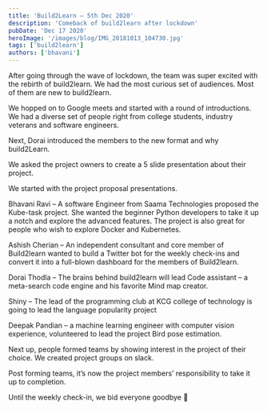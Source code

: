 ```yaml
---
title: 'Build2Learn – 5th Dec 2020'
description: 'Comeback of build2learn after lockdown'
pubDate: 'Dec 17 2020'
heroImage: '/images/blog/IMG_20181013_104730.jpg'
tags: ['build2learn']
authors: ['bhavani']
---
```


After going through the wave of lockdown, the team was super excited with the rebirth of build2learn. We had the most curious set of audiences. Most of them are new to build2learn.

We hopped on to Google meets and started with a round of introductions. We had a diverse set of people right from college students, industry veterans and software engineers.

Next, Dorai introduced the members to the new format and why build2Learn.

We asked the project owners to create a 5 slide presentation about their project.

We started with the project proposal presentations.

Bhavani Ravi – A software Engineer from Saama Technologies proposed the Kube-task project. She wanted the beginner Python developers to take it up a notch and explore the advanced features. The project is also great for people who wish to explore Docker and Kubernetes.

Ashish Cherian – An independent consultant and core member of Build2learn wanted to build a Twitter bot for the weekly check-ins and convert it into a full-blown dashboard for the members of Build2learn.

Dorai Thodla – The brains behind build2learn will lead Code assistant – a meta-search code engine and his favorite Mind map creator.

Shiny – The lead of the programming club at KCG college of technology is going to lead the language popularity project

Deepak Pandian – a machine learning engineer with computer vision experience, volunteered to lead the project Bird pose estimation.

Next up, people formed teams by showing interest in the project of their choice. We created project groups on slack.

Post forming teams, it’s now the project members’ responsibility to take it up to completion.

Until the weekly check-in, we bid everyone goodbye 🙂
